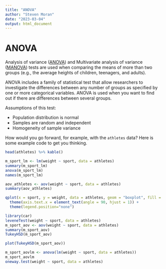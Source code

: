 ```yaml
---
title: "ANOVA"
author: "Steven Moran"
date: "2023-03-04"
output: html_document
---
```


# ANOVA

Analysis of variance ([ANOVA](https://en.wikipedia.org/wiki/Analysis_of_variance)) and Multivariate analysis of variance ([MANOVA](https://en.wikipedia.org/wiki/Multivariate_analysis_of_variance)) tests are used when comparing the means of more than two groups (e.g., the average heights of children, teenagers, and adults).

ANOVA includes a family of statistical test that allow researchers to investigate the differences between any number of groups as specified by one or more categorical variables. ANOVA is used when you want to find out if there are differences between several groups.

Assumptions of this test:
  
* Population distribution is normal
* Samples are random and independent
* Homogeneity of sample variance

How would you go forward, for example, with the `athletes` data? Here is some example code to get you thinking.

```r
head(athletes) %>% kable()
```

```r
m_sport_lm <- lm(weight ~ sport, data = athletes)
summary(m_sport_lm)
anova(m_sport_lm)
names(m_sport_lm)
```

```r
aov_athletes <- aov(weight ~ sport, data = athletes)
summary(aov_athletes)
```

```r
qplot(x = sport, y = weight, data = athletes, geom = "boxplot", fill = sport) + 
  theme(axis.text.x = element_text(angle = 90, hjust = 1)) + 
  theme(legend.position="none")
```

```r
library(car)
leveneTest(weight ~ sport, data = athletes)
m_sport_aov <- aov(weight ~ sport, data = athletes)
summary(m_sport_aov)
TukeyHSD(m_sport_aov)

plot(TukeyHSD(m_sport_aov))

m_sport_aovlm <- anova(lm(weight ~ sport, data = athletes))
m_sport_aovlm
oneway.test(weight ~ sport, data = athletes)
```
